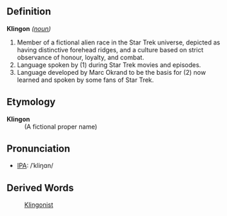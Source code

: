 ==Definition==

;'''Klingon''' ''([[noun]])'' 
#Member of a fictional alien race in the Star Trek universe, depicted as having distinctive forehead ridges, and a culture based on strict observance of honour, loyalty, and combat.
#Language spoken by (1) during Star Trek movies and episodes.
#Language developed by Marc Okrand to be the basis for (2) now learned and spoken by some fans of Star Trek.

==Etymology==
;'''Klingon'''
: (A fictional proper name)

==Pronunciation==
*[[International Phonetic Alphabet|IPA]]: /ˈkliŋɑn/

==Derived Words==
:[[Klingonist]]